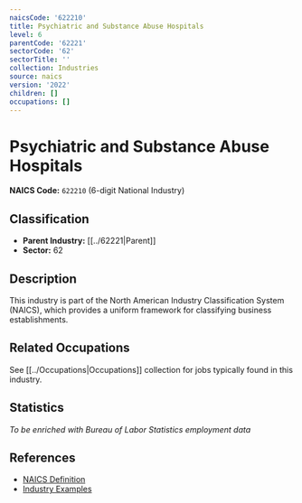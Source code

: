 ```yaml
---
naicsCode: '622210'
title: Psychiatric and Substance Abuse Hospitals
level: 6
parentCode: '62221'
sectorCode: '62'
sectorTitle: ''
collection: Industries
source: naics
version: '2022'
children: []
occupations: []
---
```

# Psychiatric and Substance Abuse Hospitals

**NAICS Code:** `622210` (6-digit National Industry)

## Classification

- **Parent Industry:** [[../62221|Parent]]
- **Sector:** 62

## Description

This industry is part of the North American Industry Classification System (NAICS), which provides a uniform framework for classifying business establishments.

## Related Occupations

See [[../Occupations|Occupations]] collection for jobs typically found in this industry.

## Statistics

*To be enriched with Bureau of Labor Statistics employment data*

## References

- [NAICS Definition](https://www.census.gov/naics/)
- [Industry Examples](https://www.census.gov/naics/2022NAICS/)
